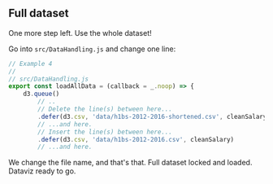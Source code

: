 ## Full dataset

One more step left. Use the whole dataset!

Go into `src/DataHandling.js` and change one line:

```javascript
// Example 4
//
// src/DataHandling.js
export const loadAllData = (callback = _.noop) => {
    d3.queue()
        // ..
        // Delete the line(s) between here...
        .defer(d3.csv, 'data/h1bs-2012-2016-shortened.csv', cleanSalary)
        // ...and here.
        // Insert the line(s) between here...
        .defer(d3.csv, 'data/h1bs-2012-2016.csv', cleanSalary)
        // ...and here.
```

We change the file name, and that's that. Full dataset locked and loaded.
Dataviz ready to go.